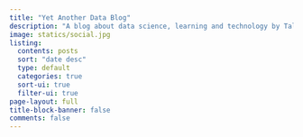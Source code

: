 ```yaml
---
title: "Yet Another Data Blog"
description: "A blog about data science, learning and technology by Tales Gomes"
image: statics/social.jpg
listing:
  contents: posts
  sort: "date desc"
  type: default
  categories: true
  sort-ui: true
  filter-ui: true
page-layout: full
title-block-banner: false
comments: false
---
```



